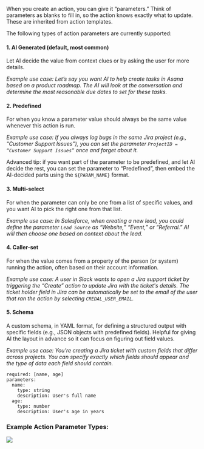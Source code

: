 When you create an action, you can give it “parameters.” Think of parameters as blanks to fill in, so the action knows exactly what to update. These are inherited from action templates.

The following types of action parameters are currently supported:

#### 1. AI Generated (default, most common)
Let AI decide the value from context clues or by asking the user for more details.

*Example use case: Let’s say you want AI to help create tasks in Asana based on a product roadmap. The AI will look at the conversation and determine the most reasonable due dates to set for these tasks.*

#### 2. Predefined
For when you know a parameter value should always be the same value whenever this action is run.

*Example use case: If you always log bugs in the same Jira project (e.g., “Customer Support Issues”), you can set the parameter `ProjectID = “Customer Support Issues”` once and forget about it.*

Advanced tip: if you want part of the parameter to be predefined, and let AI decide the rest, you can set the parameter to “Predefined”, then embed the AI-decided parts using the `${PARAM_NAME}` format.

#### 3. Multi-select
For when the parameter can only be one from a list of specific values, and you want AI to pick the right one from that list.

*Example use case: In Salesforce, when creating a new lead, you could define the parameter `Lead Source` as “Website,” “Event,” or “Referral.” AI will then choose one based on context about the lead.*

#### 4. Caller-set
For when the value comes from a property of the person (or system) running the action, often based on their account information.

*Example use case: A user in Slack wants to open a Jira support ticket by triggering the “Create” action to update Jira with the ticket's details. The ticket holder field in Jira can be automatically be set to the email of the user that ran the action by selecting `CREDAL_USER_EMAIL`.*

#### 5. Schema
A custom schema, in YAML format, for defining a structured output with specific fields (e.g., JSON objects with predefined fields). Helpful for giving AI the layout in advance so it can focus on figuring out field values.

*Example use case: You’re creating a Jira ticket with custom fields that differ across projects. You can specify exactly which fields should appear and the type of data each field should contain.*

```
required: [name, age]
parameters:
  name:
    type: string
    description: User's full name
  age:
    type: number
    description: User's age in years
```

### Example Action Parameter Types:

<Frame>
  <img src="/docs/assets/actions/param-types.png" />
</Frame>
